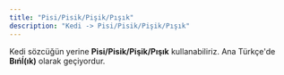 ---
title: "Pisi/Pisik/Pişik/Pışık"
description: "Kedi -> Pisi/Pisik/Pişik/Pışık"
---

Kedi sözcüğün yerine **Pisi/Pisik/Pişik/Pışık** kullanabiliriz.
Ana Türkçe'de **Bıńĺ(ık)** olarak geçiyordur.